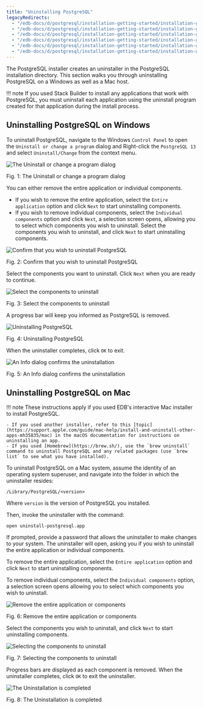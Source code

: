 ```yaml
---
title: "Uninstalling PostgreSQL"
legacyRedirects:
  - "/edb-docs/d/postgresql/installation-getting-started/installation-guide/13.0/uninstalling_postgresql.html"
  - "/edb-docs/d/postgresql/installation-getting-started/installation-guide-installers/11/PostgreSQL_Installation_Guide.1.10.html"
  - "/edb-docs/d/postgresql/installation-getting-started/installation-guide-installers/12/uninstalling_postgresql.html"
  - "/edb-docs/d/postgresql/installation-getting-started/installation-guide-installers/9.5/PostgreSQL_Installation_Guide.1.15.html"
  - "/edb-docs/d/postgresql/installation-getting-started/installation-guide-installers/9.6/PostgreSQL_Installation_Guide.1.14.html"
  - "/edb-docs/d/postgresql/installation-getting-started/installation-guide-installers/10/PostgreSQL_Installation_Guide.1.18.html"
---
```


The PostgreSQL installer creates an uninstaller in the PostgreSQL installation directory. This section walks you through uninstalling PostgreSQL on a Windows as well as a Mac host.

!!! note
    If you used Stack Builder to install any applications that work with PostgreSQL, you must uninstall each application using the uninstall program created for that application during the install process.  

## Uninstalling PostgreSQL on Windows

To uninstall PostgreSQL, navigate to the Windows `Control Panel` to open the `Uninstall or change a program` dialog and Right-click the `PostgreSQL 13` and select `Uninstall/Change` from the context menu.

![The Uninstall or change a program dialog](images/change_program.png)

Fig. 1: The Uninstall or change a program dialog

You can either remove the entire application or individual components.

-   If you wish to remove the entire application, select the `Entire application` option and click `Next` to start uninstalling components.
-   If you wish to remove individual components, select the `Individual components` option and click `Next`, a selection screen opens, allowing you to select which components you wish to uninstall. Select the components you wish to uninstall, and click `Next` to start uninstalling components.

![Confirm that you wish to uninstall PostgreSQL](images/uninstalling_postgreSQL_comfirmation.png)

Fig. 2: Confirm that you wish to uninstall PostgreSQL

Select the components you want to uninstall. Click `Next` when you are ready to continue.

![Select the components to uninstall](images/select_the_components_to_uninstall.png)

Fig. 3: Select the components to uninstall

A progress bar will keep you informed as PostgreSQL is removed.

![Uninstalling PostgreSQL](images/uninstallingpostgres1.png)

Fig. 4: Uninstalling PostgreSQL

When the uninstaller completes, click `OK` to exit.

![An Info dialog confirms the uninstallation](images/uninstallationcomplete.png)

Fig. 5: An Info dialog confirms the uninstallation

## Uninstalling PostgreSQL on Mac

!!! note
    These instructions apply if you used EDB's interactive Mac installer to install PostgreSQL. 
    
    - If you used another installer, refer to this [topic](https://support.apple.com/guide/mac-help/install-and-uninstall-other-apps-mh35835/mac) in the macOS documentation for instructions on uninstalling an app. 
    - If you used [Homebrew](https://brew.sh/), use the `brew uninstall` command to uninstall PostgreSQL and any related packages (use `brew list` to see what you have installed).
    

To uninstall PostgreSQL on a Mac system, assume the identity of an operating system superuser, and navigate into the folder in which the uninstaller resides:

`/Library/PostgreSQL/<version>`

Where `version` is the version of PostgreSQL you installed.

Then, invoke the uninstaller with the command:

`open uninstall-postgresql.app`

If prompted, provide a password that allows the uninstaller to make changes to your system. The uninstaller will open, asking you if you wish to uninstall the entire application or individual components.

To remove the entire application, select the `Entire application` option and click `Next` to start uninstalling components.

To remove individual components, select the `Individual components` option, a selection screen opens allowing you to select which components you wish to uninstall.

![Remove the entire application or components](images/remove_the_entire_application_or_components.png)

Fig. 6: Remove the entire application or components

Select the components you wish to uninstall, and click `Next` to start uninstalling components.

![Selecting the components to uninstall](images/selecting_the_components_to_uninstall.png)

Fig. 7: Selecting the components to uninstall

Progress bars are displayed as each component is removed. When the uninstaller completes, click `OK` to exit the uninstaller.

![The Uninstallation is completed](images/uninstallationcomplete.png)

Fig. 8: The Uninstallation is completed
